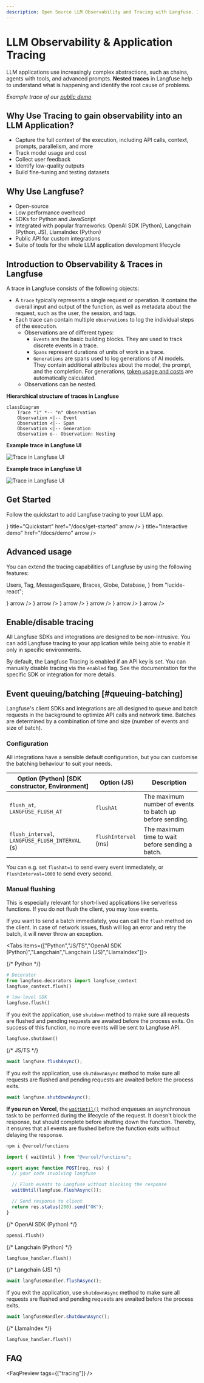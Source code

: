 ```yaml
---
description: Open Source LLM Observability and Tracing with Langfuse. Integrates with OpenAI, LlamaIndex, LangChain, Python Decorators and more.
---
```


# LLM Observability & Application Tracing

LLM applications use increasingly complex abstractions, such as chains, agents with tools, and advanced prompts. **Nested traces** in Langfuse help to understand what is happening and identify the root cause of problems.

<CloudflareVideo
  videoId="be2a8276c589a0de39ab846d505cf731"
  aspectRatio={1.516}
  gifStyle
  className="block dark:hidden"
/>
<CloudflareVideo
  videoId="835959b1fbe097cd396e7b20cd5cf91e"
  aspectRatio={1.516}
  gifStyle
  className="hidden dark:block"
/>
_Example trace of our [public demo](/docs/demo)_

## Why Use Tracing to gain observability into an LLM Application?

- Capture the full context of the execution, including API calls, context, prompts, parallelism, and more
- Track model usage and cost
- Collect user feedback
- Identify low-quality outputs
- Build fine-tuning and testing datasets

## Why Use Langfuse?

- Open-source
- Low performance overhead
- SDKs for Python and JavaScript
- Integrated with popular frameworks: OpenAI SDK (Python), Langchain (Python, JS), LlamaIndex (Python)
- Public API for custom integrations
- Suite of tools for the whole LLM application development lifecycle

## Introduction to Observability & Traces in Langfuse

A trace in Langfuse consists of the following objects:

- A `trace` typically represents a single request or operation. It contains the overall input and output of the function, as well as metadata about the request, such as the user, the session, and tags.
- Each trace can contain multiple `observations` to log the individual steps of the execution.
  - Observations are of different types:
    - `Events` are the basic building blocks. They are used to track discrete events in a trace.
    - `Spans` represent durations of units of work in a trace.
    - `Generations` are spans used to log generations of AI models. They contain additional attributes about the model, the prompt, and the completion. For generations, [token usage and costs](/docs/model-usage-and-cost) are automatically calculated.
  - Observations can be nested.

<div className="grid grid-cols-2 mt-4 gap-2 md:gap-4">

<div className="border rounded py-4 text-center">

**Hierarchical structure of traces in Langfuse**

```mermaid
classDiagram
    Trace "1" *-- "n" Observation
    Observation <|-- Event
    Observation <|-- Span
    Observation <|-- Generation
    Observation o-- Observation: Nesting
```

</div>

<div className="border rounded py-4 text-center bg-background block dark:hidden">

**Example trace in Langfuse UI**

![Trace in Langfuse UI](/images/docs/tracing-observation-tree-light.png)

</div>

<div className="border rounded py-4 text-center bg-background hidden dark:block">

**Example trace in Langfuse UI**

![Trace in Langfuse UI](/images/docs/tracing-observation-tree-dark.png)

</div>

</div>

## Get Started

Follow the quickstart to add Langfuse tracing to your LLM app.


<Cards num={3}>
  <Card
    icon={<Rocket size="24" />}
    title="Quickstart"
    href="/docs/get-started"
    arrow
  />
  <Card
    icon={<Joystick size="24" />}
    title="Interactive demo"
    href="/docs/demo"
    arrow
  />
</Cards>

## Advanced usage

You can extend the tracing capabilities of Langfuse by using the following features:

  Users,
  Tag,
  MessagesSquare,
  Braces,
  Globe,
  Database,
} from "lucide-react";

<Cards num={3}>
  <Card
    title="Sessions"
    href="/docs/tracing-features/sessions"
    icon={<MessagesSquare />}
    arrow
  />
  <Card
    title="Users"
    href="/docs/tracing-features/users"
    icon={<Users />}
    arrow
  />
  <Card title="Tags" href="/docs/tracing-features/tags" icon={<Tag />} arrow />
  <Card
    title="Metadata"
    href="/docs/tracing-features/metadata"
    icon={<Braces />}
    arrow
  />
  <Card
    title="Trace URLs"
    href="/docs/tracing-features/url"
    icon={<Globe />}
    arrow
  />
  <Card
    title="Export traces"
    href="/docs/query-traces"
    icon={<Database />}
    arrow
  />
</Cards>

## Enable/disable tracing

All Langfuse SDKs and integrations are designed to be non-intrusive. You can add Langfuse tracing to your application while being able to enable it only in specific environments.

By default, the Langfuse Tracing is enabled if an API key is set. You can manually disable tracing via the `enabled` flag. See the documentation for the specific SDK or integration for more details.

## Event queuing/batching [#queuing-batching]

Langfuse's client SDKs and integrations are all designed to queue and batch requests in the background to optimize API calls and network time. Batches are determined by a combination of time and size (number of events and size of batch).

### Configuration

All integrations have a sensible default configuration, but you can customise the batching behaviour to suit your needs.

| Option (Python) [SDK constructor, Environment]  | Option (JS)          | Description                                              |
| ----------------------------------------------- | -------------------- | -------------------------------------------------------- |
| `flush_at`, `LANGFUSE_FLUSH_AT`                 | `flushAt`            | The maximum number of events to batch up before sending. |
| `flush_interval`, `LANGFUSE_FLUSH_INTERVAL` (s) | `flushInterval` (ms) | The maximum time to wait before sending a batch.         |

You can e.g. set `flushAt=1` to send every event immediately, or `flushInterval=1000` to send every second.

### Manual flushing

<Callout type="info">
  This is especially relevant for short-lived applications like serverless
  functions. If you do not flush the client, you may lose events.
</Callout>

If you want to send a batch immediately, you can call the `flush` method on the client. In case of network issues, flush will log an error and retry the batch, it will never throw an exception.

<Tabs items={["Python","JS/TS","OpenAI SDK (Python)","Langchain","Langchain (JS)","LlamaIndex"]}>

<Tab>
{/* Python */}

```python
# Decorator
from langfuse.decorators import langfuse_context
langfuse_context.flush()

# low-level SDK
langfuse.flush()
```

If you exit the application, use `shutdown` method to make sure all requests are flushed and pending requests are awaited before the process exits. On success of this function, no more events will be sent to Langfuse API.

```python
langfuse.shutdown()
```

</Tab>
<Tab>
{/* JS/TS */}

```javascript
await langfuse.flushAsync();
```

If you exit the application, use `shutdownAsync` method to make sure all requests are flushed and pending requests are awaited before the process exits.

```javascript
await langfuse.shutdownAsync();
```

**If you run on Vercel**, the [`waitUntil()`](https://vercel.com/docs/functions/functions-api-reference#waituntil) method enqueues an asynchronous task to be performed during the lifecycle of the request. It doesn't block the response, but should complete before shutting down the function. Thereby, it ensures that all events are flushed before the function exits without delaying the response.

```sh
npm i @vercel/functions
```

```javascript
import { waitUntil } from "@vercel/functions";

export async function POST(req, res) {
  // your code involving langfuse

  // Flush events to Langfuse without blocking the response
  waitUntil(langfuse.flushAsync());

  // Send response to client
  return res.status(200).send("OK");
}
```

</Tab>
<Tab>
{/* OpenAI SDK (Python) */}

```python
openai.flush()
```

</Tab>
<Tab>
{/* Langchain (Python) */}

```python
langfuse_handler.flush()
```

</Tab>
<Tab>
{/* Langchain (JS) */}

```javascript
await langfuseHandler.flushAsync();
```

If you exit the application, use `shutdownAsync` method to make sure all requests are flushed and pending requests are awaited before the process exits.

```javascript
await langfuseHandler.shutdownAsync();
```

</Tab>
<Tab>
{/* LlamaIndex */}

```python
langfuse_handler.flush()
```

</Tab>
</Tabs>

## FAQ


<FaqPreview tags={["tracing"]} />
